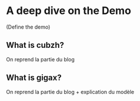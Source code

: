 # A deep dive on the Demo

(Define the demo)


## What is cubzh?

On reprend la partie du blog

## What is gigax?

On reprend la partie du blog + explication du modèle
